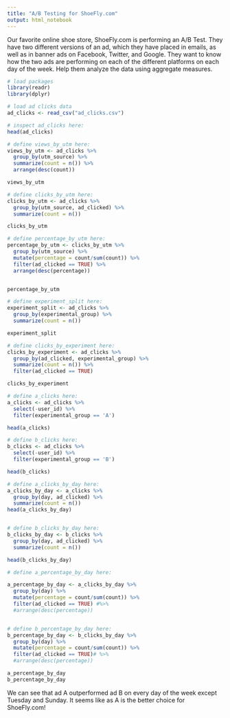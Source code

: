 ```yaml
---
title: "A/B Testing for ShoeFly.com"
output: html_notebook
---
```


Our favorite online shoe store, ShoeFly.com is performing an A/B Test. They have two different versions of an ad, which they have placed in emails, as well as in banner ads on Facebook, Twitter, and Google. They want to know how the two ads are performing on each of the different platforms on each day of the week. Help them analyze the data using aggregate measures.

```r
# load packages
library(readr)
library(dplyr)
```

```r
# load ad clicks data
ad_clicks <- read_csv("ad_clicks.csv")
```

```r
# inspect ad_clicks here:
head(ad_clicks)
```

```r
# define views_by_utm here:
views_by_utm <- ad_clicks %>%
  group_by(utm_source) %>%
  summarize(count = n()) %>%
  arrange(desc(count))

views_by_utm
```

```r
# define clicks_by_utm here:
clicks_by_utm <- ad_clicks %>%
  group_by(utm_source, ad_clicked) %>%
  summarize(count = n())

clicks_by_utm
```

```r
# define percentage_by_utm here:
percentage_by_utm <- clicks_by_utm %>% 
  group_by(utm_source) %>%
  mutate(percentage = count/sum(count)) %>%
  filter(ad_clicked == TRUE) %>%
  arrange(desc(percentage))


percentage_by_utm
```

```r
# define experiment_split here:
experiment_split <- ad_clicks %>%
  group_by(experimental_group) %>%
  summarize(count = n())

experiment_split
```

```r
# define clicks_by_experiment here:
clicks_by_experiment <- ad_clicks %>%
  group_by(ad_clicked, experimental_group) %>%
  summarize(count = n()) %>%
  filter(ad_clicked == TRUE)

clicks_by_experiment
```

```r
# define a_clicks here:
a_clicks <- ad_clicks %>%
  select(-user_id) %>%
  filter(experimental_group == 'A')

head(a_clicks)

# define b_clicks here:
b_clicks <- ad_clicks %>%
  select(-user_id) %>%
  filter(experimental_group == 'B')

head(b_clicks)


```

```r
# define a_clicks_by_day here:
a_clicks_by_day <- a_clicks %>%
  group_by(day, ad_clicked) %>%
  summarize(count = n())
head(a_clicks_by_day)


# define b_clicks_by_day here:
b_clicks_by_day <- b_clicks %>%
  group_by(day, ad_clicked) %>%
  summarize(count = n())

head(b_clicks_by_day)


```

```r
# define a_percentage_by_day here:

a_percentage_by_day <- a_clicks_by_day %>%
  group_by(day) %>%
  mutate(percentage = count/sum(count)) %>%
  filter(ad_clicked == TRUE) #%>%
  #arrange(desc(percentage))


# define b_percentage_by_day here:
b_percentage_by_day <- b_clicks_by_day %>%
  group_by(day) %>%
  mutate(percentage = count/sum(count)) %>%
  filter(ad_clicked == TRUE)# %>%
  #arrange(desc(percentage))

a_percentage_by_day
b_percentage_by_day


```

We can see that ad A outperformed ad B on every day of the week except Tuesday and Sunday. It seems like as A is the better choice for ShoeFly.com!